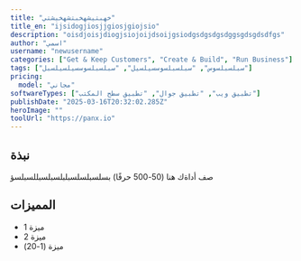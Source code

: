 ```yaml
---
title: "خهبتيشهخبتشهخيشتي"
title_en: "ijsidogjiosjjgiosjgiojsio"
description: "oisdjoisjdiogjsiojoijdsoijgsiodgsdgsdgsdggsgdsgdsdfgs"
author: "اسمي"
username: "newusername"
categories: ["Get & Keep Customers", "Create & Build", "Run Business"]
tags: ["سبلسبلسوس", "سبلسبلسوسسيلسيل", "سبلسبلسوسسيلسيلسبل"]
pricing:
  model: "مجاني"
softwareTypes: ["تطبيق ويب", "تطبيق جوال", "تطبيق سطح المكتب"]
publishDate: "2025-03-16T20:32:02.285Z"
heroImage: ""
toolUrl: "https://panx.io"
---
```

## نبذة
صف أداةك هنا (50-500 حرفًا) بسلسبلسلسبلبلسبلسبللسبلسؤ
    
## المميزات
- ميزة 1
- ميزة 2
- ميزة (1-20)